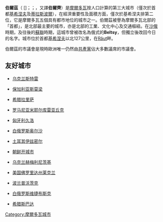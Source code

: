 {{Unreferenced|time=2022-04-29T05:53:44+00:00}}
{{Infobox Settlement
 | official_name = Bălţi
 | other_name=
 | nickname = 
 | motto = 
 | image_skyline = 
 | image_flag = Balti flag 2006.png|
 | image_seal = Balti-gerb.jpg|
 |image_map = Moldadm C.png
 | map_caption = 伯爾茲在[[摩爾多瓦|摩爾多瓦]]的位置
 |subdivision_type = [[世界地理索引|國家]]
 |subdivision_type1 = [[摩爾多瓦行政區劃|都市]]
 |subdivision_type2 = [[List_of_localities_in_Moldova|Communes]]
 |subdivision_name = {{MDA}}
 |subdivision_name1 =  [[Bălţi|Bălţi]]
 |subdivision_name2 = [[Sadovoe|Sadovoe]], [[Elizaveta|Elizaveta]]
 | established_title = 建立
 | established_date = 1421年
 | established_title2 = [[City_rights|City rights]]
 | established_date2 = 1818年
 | government_type = [[都市議會|都市議會]]
 | leader_title = [[Mayor|Mayor]]
 | leader_name = [[Vasile_Panciuc|Vasile Panciuc]]，由2001年開始
 | area_magnitude = 
 | area_total_km2 = 78
 | area_urban_km2 = 41.42
 | area_metro_km2 = 
 | population_as_of=2004
 | population_footnotes =
 | population_total = 127,600
 | population_urban = 122,700
 | population_metro = 
 | population_density_km2 = 1748
 |timezone=[[欧洲东部时间|EET]]
 | utc_offset = +2
 |timezone_DST=[[欧洲东部夏令时间|EEST]]
 | utc_offset_DST = +3
 | postal_code_type = Postal code
 | postal_code = MD-3100
 | area_code = +373 231 X-XX-XX
 |blank_name = [[Licence_plate|Licence plate]]
 |blank_info = BL XX 000
 | latd = 47| latm = 46| lats =| latNS = N
 | longd = 27| longm = 55 | longs = | longEW = W
 | elevation_footnotes=
 | elevation_m = 59
 | website = [http://www.balti.md www.balti.md]
 | footnotes =
 }}

'''伯爾茲'''（{{lang-ro|Bălţi}} [{{IPA|ˈbəltsʲ}}]；{{lang-ru|Бельцы}}；{{lang-uk|Бєльці}}，又譯'''伯爾齊'''）是[[摩爾多瓦|摩爾多瓦]]按人口計算的第三大城市（僅次於首都[[基希涅夫|基希涅夫]]及[[蒂拉斯波爾|蒂拉斯波爾]]），在經濟重要性及面積方面，僅次於基希涅夫排第二位，它是摩爾多瓦五個具有都市地位的城市之一。伯爾茲被譽為摩爾多瓦北部的「首都」，是北部最主要的城市，亦是北部的工業、文化中心及交通樞紐。在[[沙俄|沙俄]]時期，及往後的[[蘇聯|蘇聯]]時期，這城市曾被改名為俄式的'''Beltsy'''，但獨立後改回今日的名字。城市位於首都[[基希涅夫|基希涅夫]]以北127公里，在[[Răut|Răut]]畔。

伯爾茲的市議會是現時歐洲唯一仍然由[[共產黨|共產黨]]佔大多數議席的市議會。

== 友好城市 ==
* {{flagicon|Ukraine}}[[乌克兰|乌克兰]][[斯特雷|斯特雷]]
* {{flagicon|Bulgaria}}[[保加利亚|保加利亚]][[斯莫梁|斯莫梁]]
* {{flagicon|Greece}}[[希腊|希腊]][[拉里萨|拉里萨]]
* {{flagicon|Romania}}[[罗马尼亚|罗马尼亚]][[米耶尔库雷亚丘克|米耶尔库雷亚丘克]]
* {{flagicon|Hungary}}[[匈牙利|匈牙利]][[久洛|久洛]]
* {{flagicon|Belarus}}[[白俄罗斯|白俄罗斯]][[奥尔沙|奥尔沙]]
* {{flagicon|Turkey}}[[土耳其|土耳其]][[伊兹密尔|伊兹密尔]]
* {{flagicon|North Korea}}[[朝鲜|朝鲜]][[开城市|开城市]]
* {{flagicon|Ukraine}}[[乌克兰|乌克兰]][[赫梅利尼茨基|赫梅利尼茨基]]
* {{flagicon|United States}}[[美国|美国]][[莱克兰_(佛罗里达州)|佛罗里达州莱克兰]]
* {{flagicon|Poland}}[[波兰|波兰]][[普沃茨克|普沃茨克]]
* {{flagicon|Belarus}}[[白俄罗斯|白俄罗斯]][[维捷布斯克|维捷布斯克]]
* {{flagicon|Greece}}[[希腊|希腊]][[斯巴达|斯巴达]]

{{摩爾多瓦行政區劃}}
{{Authority control}}

[[Category:摩爾多瓦城市|Category:摩爾多瓦城市]]